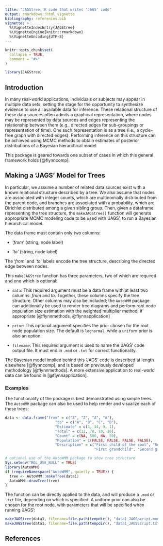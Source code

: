 ```yaml
---
title: "JAGStree: R code that writes 'JAGS' code"
output: rmarkdown::html_vignette
bibliography: references.bib
vignette: >
  %\VignetteIndexEntry{JAGStree}
  %\VignetteEngine{knitr::rmarkdown}
  %\VignetteEncoding{UTF-8}
---
```


```r
knitr::opts_chunk$set(
  collapse = TRUE,
  comment = "#>"
)
```

```r
library(JAGStree)
```

## Introduction
In many real-world applications, individuals or subjects may appear in multiple data sets, setting the stage for the opportunity to synthesize evidence to use all available data for inference. These relational structure of these data sources often admits a graphical representation, where nodes may be represented by data sources and edges representing the relationship between them (e.g., directed edges for sub-groupings or representation of time).  One such representation is as a tree (i.e., a cycle-free graph with directed edges). Performing inference on this structure can be achieved using MCMC methods to obtain estimates of posterior distributions of a Bayesian hierarchical model.

This package is geared towards one subset of cases in which this general framework holds [@flynncomp].


## Making a 'JAGS' Model for Trees

In particular, we assume a number of related data sources exist with a known relational structure described by a tree. We also assume that nodes are associated with integer counts, which are multinomially distributed from the parent node, and branches are associated with a probability, which are Dirichlet distributed among a given sibling group.  Then, given a dataframe representing the tree structure, the `makeJAGStree()` function will generate appropriate MCMC modeling code to be used with 'JAGS', to run a Bayesian hierarchical model.

The data frame must contain only two columns:

- *'from'* (string, node label)

- *'to'* (string, node label)

The '*from*' and '*to*' labels encode the tree structure, describing the directed edge between nodes.

This `makeJAGStree` function has three parameters, two of which are required and one which is optional:

- `data`: This required argument must be a data frame with at least two columns: *from* and *to*.  Together, these columns specify the tree structure.  Other columns may also be included; the `AutoWMM` package can additionally be used to render tree diagrams and perform root node population size estimation with the weighted multiplier method, if appropriate [@flynnmethods, @flynnapplication]

- `prior`: This optional argument specifies the prior chosen for the root node population size.  The default is `lognormal`, while a `uniform` prior is also an option.

- `filename`: This required argument is used to name the 'JAGS' code output file.  It must end in `.mod` or `.txt` for correct functionality.

The Bayesian model implied behind this 'JAGS' code is described at length elsewhere [@flynncomp], and is based on previously developed methodology [@flynnmethods].  A more extensive application to real-world data can be found in [@flynnapplication].

### Examples
The functionality of the package is best demonstrated using simple trees.  The `AutoWMM` package can also be used to help render and visualize each of these trees:
```r
data <- data.frame("from" = c("Z", "Z", "A", "A"),
                       "to" = c("A", "B", "C", "D"),
                       "Estimate" = c(4, 34, 9, 1),
                       "Total" = c(11, 70, 10, 10),
                       "Count" = c(NA, 500, NA, 50),
                       "Population" = c(FALSE, FALSE, FALSE, FALSE),
                       "Description" = c("First child of the root", "Second child of the root",
                                         "First grandchild", "Second grandchild"))

# optional use of the AutoWMM package to show tree structure
Sys.setenv("RGL_USE_NULL" = TRUE)
library(AutoWMM)
if (requireNamespace("AutoWMM", quietly = TRUE)) {
  tree <- AutoWMM::makeTree(data1)
  AutoWMM::drawTree(tree)
}
```

The function can be directly applied to the data, and will produce a `.mod` or `.txt` file, depending on which is specified.  A uniform prior can also be chosen for the root node, with parameters that will be specified when running 'JAGS':
```r
makeJAGStree(data1, filename=file.path(tempdir(), "data1_JAGSscript.mod"))
makeJAGStree(data1, filename=file.path(tempdir(), "data1_JAGSscript.txt", prior="uniform"))
```

## References
